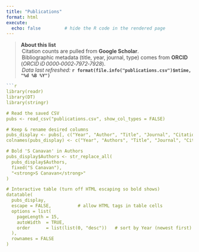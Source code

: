 ```yaml
---
title: "Publications"
format: html
execute:
  echo: false         # hide the R code in the rendered page
---
```


<!-- visible explanatory text -->
<blockquote style="color:#444444;">
  <strong>About this list</strong><br>
   Citation counts are pulled from <strong>Google Scholar</strong>.<br>
   Bibliographic metadata (title, year, journal, type) comes from <strong>ORCID</strong> (<em>ORCID iD 0000‑0002‑7972‑7928</em>).<br>
   <em>Data last refreshed:</em> <strong>`r format(file.info("publications.csv")$mtime, "%d %B %Y")`</strong>
</blockquote>

```r
```r
library(readr)
library(DT)
library(stringr)

# Read the saved CSV
pubs <- read_csv("publications.csv", show_col_types = FALSE)

# Keep & rename desired columns
pubs_display <- pubs[, c("Year", "Author", "Title", "Journal", "Citations")]
colnames(pubs_display) <- c("Year", "Authors", "Title", "Journal", "Citations")

# Bold 'S Canavan' in Authors
pubs_display$Authors <- str_replace_all(
  pubs_display$Authors,
  fixed("S Canavan"),
  "<strong>S Canavan</strong>"
)

# Interactive table (turn off HTML escaping so bold shows)
datatable(
  pubs_display,
  escape = FALSE,          # allow HTML tags in table cells
  options = list(
    pageLength = 15,
    autoWidth  = TRUE,
    order      = list(list(0, "desc"))   # sort by Year (newest first)
  ),
  rownames = FALSE
)
```